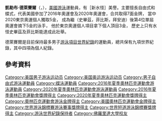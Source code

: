 {{noteTA
|1=zh-hans:德雷斯尔;zh-hant:德萊賽爾;
|2=zh-hans:凯莱布;zh-hant:凱勒布;
}}
{{Infobox swimmer
| name           = 凱勒布·德萊賽爾<br />''Caeleb Dressel''
| image          = Caeleb Dressel before winning 100 fly (42769914221).jpg
| image_size     = 250px
| alt            =
| caption        =
| fullname       = Caeleb Dressel
| nicknames      =
| national_team  = {{USA}}
| strokes        = 自由式、蝶式
| club           =
| coach          =
| collegeteam    = [[佛羅里達大學|佛羅里達大學]]<ref name="USA Swimming">{{cite web |title=Featured Bio Caeleb Dressel |url=http://www.usaswimming.org/DesktopDefault.aspx?TabId=1456&Alias=Rainbow&Lang=en&biosid=9bc8f0a6-b339-4f58-8c1f-338c2a442ca9 |publisher=[[USA_Swimming|USA Swimming]] |accessdate=August 22, 2015 |archive-date=2016-06-04 |archive-url=https://web.archive.org/web/20160604095024/http://www.usaswimming.org/DesktopDefault.aspx?TabId=1456&Alias=Rainbow&Lang=en&biosid=9bc8f0a6-b339-4f58-8c1f-338c2a442ca9 |dead-url=no }}</ref>
| birth_date     = {{Birth date and age|1996|08|16}}<ref name="USA Swimming" />
| birth_place    = {{USA}}[[佛羅里達州|佛羅里達州]][[綠灣溫泉_(佛羅里達州)|綠灣溫泉]]
| death_date     =
| death_place    =
| height         = 6 ft 3 in (191 cm)
| weight         = 190 lb (86 kg)
| medaltemplates =
{{MedalSport|男子[[游泳|游泳]]}}
{{MedalCountry | {{USA}} }}
{{MedalCount
|total=yes
|[[奧林匹克運動會|奧林匹克運動會]]|7|0|0
|[[世界游泳錦標賽|世界長池游泳錦標賽]]|15|2|0
|[[世界短池游泳錦標賽|世界短池游泳錦標賽]]|6|3|0
|'''總計'''|'''28'''|'''5'''|'''0'''
}}
{{MedalCompetition|[[奧林匹克運動會|奧林匹克運動會]]}}
{{MedalGold| [[2016年夏季奥林匹克运动会|2016年 里约熱內盧]]|[[2016年夏季奧林匹克運動會男子4×100公尺自由式接力比賽|4×100公尺自由泳接力]]}}
{{MedalGold| 2016年 里约熱內盧|[[2016年夏季奧林匹克運動會男子4×100公尺混合式接力比賽|4×100公尺混合泳接力]]}}
{{MedalGold| [[2020年夏季奧林匹克運動會|2020年 東京]]|[[2020年夏季奧林匹克運動會男子50公尺自由式比賽|50公尺自由泳]]}}
{{MedalGold| 2020年 東京|[[2020年夏季奧林匹克運動會男子100公尺自由式比賽|100公尺自由泳]]}}
{{MedalGold| 2020年 東京|[[2020年夏季奧林匹克運動會男子100公尺蝶式比賽|100公尺蝶泳]]}}
{{MedalGold| 2020年 東京|[[2020年夏季奧林匹克運動會男子4×100公尺自由式接力比賽|4×100公尺自由泳接力]]}}
{{MedalGold| 2020年 東京|[[2020年夏季奧林匹克運動會男子4×100公尺混合式接力比賽|4×100公尺混合泳接力]]}}
{{MedalCompetition|[[世界游泳錦標賽|世界長池游泳錦標賽]]}}
{{MedalGold | [[2017年世界游泳锦标赛|2017年 布達佩斯]] | [[2017年世界游泳錦標賽游泳比賽|50公尺自由泳]]}}
{{MedalGold | 2017年 布達佩斯 | 100公尺自由泳}}
{{MedalGold | 2017年 布達佩斯 | 100公尺蝶泳}}
{{MedalGold | 2017年 布達佩斯 | 4×100公尺自由泳接力}}
{{MedalGold | 2017年 布達佩斯 | 4×100公尺混合泳接力}}
{{MedalGold | 2017年 布達佩斯 | 4×100公尺男女自由泳接力}}
{{MedalGold | 2017年 布達佩斯 | 4×100公尺男女混合泳接力}}
{{MedalGold | [[2019年世界游泳錦標賽|2019年 光州]] | [[2019年世界游泳錦標賽游泳比賽|50公尺自由泳]]}}
{{MedalGold | 2019年 光州 | 100公尺自由泳}}
{{MedalGold | 2019年 光州 | 50公尺蝶泳}}
{{MedalGold | 2019年 光州 | 100公尺蝶泳}}
{{MedalGold | 2019年 光州 | 4×100公尺自由泳接力}}
{{MedalGold | 2019年 光州 | 4×100公尺男女自由泳接力}}
{{MedalGold | [[2022年世界游泳錦標賽|2022年 布達佩斯]] | [[2022年世界游泳錦標賽游泳比賽|50公尺蝶泳]]}}
{{MedalGold | 2022年 布達佩斯 | 4×100公尺自由泳接力}}
{{MedalSilver | 2019年 光州 | 4×100公尺混合泳接力}}
{{MedalSilver | 2019年 光州 | 4×100公尺男女混合泳接力}}
{{MedalCompetition|[[世界短池游泳錦標賽|世界短池游泳錦標賽]]}}
{{MedalGold | [[2018年世界短道游泳錦標賽|2018年 杭州]] | 100公尺自由泳}}
{{MedalGold | [[2018年世界短道游泳錦標賽|2018年 杭州]] | 4×50公尺自由泳接力}}
{{MedalGold | [[2018年世界短道游泳錦標賽|2018年 杭州]] | 4×100公尺自由泳接力}}
{{MedalGold | [[2018年世界短道游泳錦標賽|2018年 杭州]] | 4×100公尺混合泳接力}}
{{MedalGold | [[2018年世界短道游泳錦標賽|2018年 杭州]] | 4×50公尺男女自由泳接力}}
{{MedalGold | [[2018年世界短道游泳錦標賽|2018年 杭州]] | 4×50公尺男女混合泳接力}}
{{MedalSilver | [[2018年世界短道游泳錦標賽|2018年 杭州]] | 50公尺自由泳}}
{{MedalSilver | [[2018年世界短道游泳錦標賽|2018年 杭州]] | 100公尺蝶泳}}
{{MedalSilver | [[2018年世界短道游泳錦標賽|2018年 杭州]] | 4×50公尺混合泳接力}}
}}
'''凱勒布·德萊賽爾'''（{{lang-en|'''Caeleb Dressel'''}}，{{bd|1996年|8月16日}}），[[美國|美國]][[游泳|游泳]]運動員，有［新水怪］美譽。主要擅長自由式和蝶式，代表美國參加了2016年奧運會及2020年奧運會，合共取得7面金牌， 當中2020東京奧運個人獨取5金， 成為繼（史畢茲，菲比斯，拜安迪）後第4位單屆奧運會摘下5金的泳手， 他於東京奧運個人項目拿下個人頂目3金， 歷史上只有水怪史畢茲及菲比斯能達成此壯舉。

德萊賽爾是目前保持最多男子[[游泳世界紀錄列表|游泳項目世界紀錄]]的運動員，總共保有九項世界紀錄，其中四項為個人紀錄。

== 參考資料 ==
{{Commons category|Caeleb Dressel}}
{{reflist}}

{{奧運男子50公尺自由式金牌}}
{{奥林匹克运动会游泳比赛男子100米自由泳冠军}}
{{奥林匹克运动会游泳比赛男子100米蝶泳冠军}}
{{奥林匹克运动会游泳比赛男子4×100米自由泳接力冠军}}
{{奥林匹克运动会游泳比赛男子4×100米混合泳接力冠军}}
{{世界游泳錦標賽男子50公尺自由式金牌}}
{{Authority control}}
{{DEFAULTSORT:Dressel, Caeleb}}
[[Category:美国男子游泳运动员|Category:美国男子游泳运动员]]
[[Category:美国奥运游泳运动员|Category:美国奥运游泳运动员]]
[[Category:男子自由式游泳運動員|Category:男子自由式游泳運動員]]
[[Category:蝶泳運動員|Category:蝶泳運動員]]
[[Category:2016年夏季奧林匹克運動會游泳運動員|Category:2016年夏季奧林匹克運動會游泳運動員]]
[[Category:2020年夏季奧林匹克運動會游泳運動員|Category:2020年夏季奧林匹克運動會游泳運動員]]
[[Category:2016年夏季奧林匹克運動會獎牌得主|Category:2016年夏季奧林匹克運動會獎牌得主]]
[[Category:2020年夏季奧林匹克運動會獎牌得主|Category:2020年夏季奧林匹克運動會獎牌得主]]
[[Category:奧林匹克運動會游泳金牌得主|Category:奧林匹克運動會游泳金牌得主]]
[[Category:美國奧林匹克運動會金牌得主|Category:美國奧林匹克運動會金牌得主]]
[[Category:世界游泳錦標賽游泳賽事獎牌得主|Category:世界游泳錦標賽游泳賽事獎牌得主]]
[[Category:世界短道游泳錦標賽獎牌得主|Category:世界短道游泳錦標賽獎牌得主]]
[[Category:游泳世界紀錄保持者|Category:游泳世界紀錄保持者]]
[[Category:佛羅里達大學校友|Category:佛羅里達大學校友]]